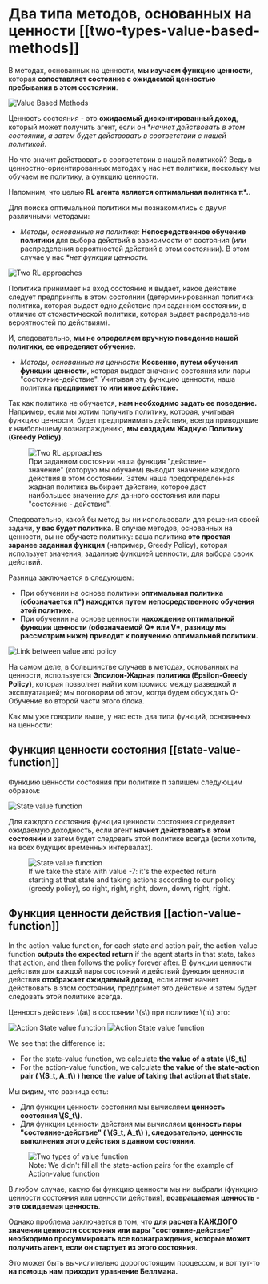 # Два типа методов, основанных на ценности [[two-types-value-based-methods]]

В методах, основанных на ценности, **мы изучаем функцию ценности**, которая **сопоставляет состояние с ожидаемой ценностью пребывания в этом состоянии**.

<img src="https://huggingface.co/datasets/huggingface-deep-rl-course/course-images/resolve/main/en/unit3/vbm-1.jpg" alt="Value Based Methods"/>

Ценность состояния - это **ожидаемый дисконтированный доход**, который может получить агент, если он **начнет действовать в этом состоянии, а затем будет действовать в соответствии с нашей политикой*.

<Tip>
Но что значит действовать в соответствии с нашей политикой? Ведь в ценностно-ориентированных методах у нас нет политики, поскольку мы обучаем не политику, а функцию ценности.
</Tip>

Напомним, что целью **RL агента является оптимальная политика π\*.**.

Для поиска оптимальной политики мы познакомились с двумя различными методами:

- *Методы, основанные на политике:* **Непосредственное обучение политики** для выбора действий в зависимости от состояния (или распределения вероятностей действий в этом состоянии). В этом случае у нас **нет функции ценности*.

<img src="https://huggingface.co/datasets/huggingface-deep-rl-course/course-images/resolve/main/en/unit3/two-approaches-2.jpg" alt="Two RL approaches"/>

Политика принимает на вход состояние и выдает, какое действие следует предпринять в этом состоянии (детерминированная политика: политика, которая выдает одно действие при заданном состоянии, в отличие от стохастической политики, которая выдает распределение вероятностей по действиям).

И, следовательно, **мы не определяем вручную поведение нашей политики, ее определяет обучение.**

- *Методы, основанные на ценности:* **Косвенно, путем обучения функции ценности**, которая выдает значение состояния или пары "состояние-действие". Учитывая эту функцию ценности, наша политика **предпримет то или иное действие.**

Так как политика не обучается, **нам необходимо задать ее поведение.** Например, если мы хотим получить политику, которая, учитывая функцию ценности, будет предпринимать действия, всегда приводящие к наибольшему вознаграждению, **мы создадим Жадную Политику (Greedy Policy).**

<figure>
  <img src="https://huggingface.co/datasets/huggingface-deep-rl-course/course-images/resolve/main/en/unit3/two-approaches-3.jpg" alt="Two RL approaches"/>
  <figcaption>При заданном состоянии наша функция "действие-значение" (которую мы обучаем) выводит значение каждого действия в этом состоянии. Затем наша предопределенная жадная политика выбирает действие, которое даст наибольшее значение для данного состояния или пары "состояние - действие".</figcaption>
</figure>

Следовательно, какой бы метод вы ни использовали для решения своей задачи, **у вас будет политика**. В случае методов, основанных на ценности, вы не обучаете политику: ваша политика **это простая заранее заданная функция** (например, Greedy Policy), которая использует значения, заданные функцией ценности, для выбора своих действий.

Разница заключается в следующем:

- При обучении на основе политики **оптимальная политика (обозначается π\*) находится путем непосредственного обучения этой политике**.
- При обучении на основе ценности **нахождение оптимальной функции ценности (обозначаемой Q\* или V\*, разницу мы рассмотрим ниже) приводит к получению оптимальной политики.**

<img src="https://huggingface.co/datasets/huggingface-deep-rl-course/course-images/resolve/main/en/unit3/link-value-policy.jpg" alt="Link between value and policy"/>

На самом деле, в большинстве случаев в методах, основанных на ценности, используется **Эпсилон-Жадная политика (Epsilon-Greedy Policy)**, которая позволяет найти компромисс между разведкой и эксплуатацией; мы поговорим об этом, когда будем обсуждать Q-Обучение во второй части этого блока.

Как мы уже говорили выше, у нас есть два типа функций, основанных на ценности:

## Функция ценности состояния [[state-value-function]]

Функцию ценности состояния при политике π запишем следующим образом:

<img src="https://huggingface.co/datasets/huggingface-deep-rl-course/course-images/resolve/main/en/unit3/state-value-function-1.jpg" alt="State value function"/>

Для каждого состояния функция ценности состояния определяет ожидаемую доходность, если агент **начнет действовать в этом состоянии** и затем будет следовать этой политике всегда (если хотите, на всех будущих временных интервалах).


<figure>
<img src="https://huggingface.co/datasets/huggingface-deep-rl-course/course-images/resolve/main/en/unit3/state-value-function-2.jpg" alt="State value function"/>
  <figcaption>If we take the state with value -7: it's the expected return starting at that state and taking actions according to our policy (greedy policy), so right, right, right, down, down, right, right.</figcaption>
</figure>

## Функция ценности действия [[action-value-function]]

In the action-value function, for each state and action pair, the action-value function **outputs the expected return** if the agent starts in that state, takes that action, and then follows the policy forever after.
В функции ценности действия для каждой пары состояний и действий функция ценности действия **отображает ожидаемый доход**, если агент начнет действовать в этом состоянии, предпримет это действие и затем будет следовать этой политике всегда.


Ценность действия \\\(a\\\) в состоянии \\\(s\\\) при политике \\\(π\\\) это:

<img src="https://huggingface.co/datasets/huggingface-deep-rl-course/course-images/resolve/main/en/unit3/action-state-value-function-1.jpg" alt="Action State value function"/>
<img src="https://huggingface.co/datasets/huggingface-deep-rl-course/course-images/resolve/main/en/unit3/action-state-value-function-2.jpg" alt="Action State value function"/>


We see that the difference is:

- For the state-value function, we calculate **the value of a state \\(S_t\\)**
- For the action-value function, we calculate **the value of the state-action pair ( \\(S_t, A_t\\) ) hence the value of taking that action at that state.**

Мы видим, что разница есть:

- Для функции ценности состояния мы вычисляем **ценность состояния \\\(S_t\\\)**.
- Для функции ценности действия мы вычисляем **ценность пары "состояние-действие" ( \\\(S_t, A_t\\\) ), следовательно, ценность выполнения этого действия в данном состоянии**.

<figure>
  <img src="https://huggingface.co/datasets/huggingface-deep-rl-course/course-images/resolve/main/en/unit3/two-types.jpg" alt="Two types of value function"/>
  <figcaption>
Note: We didn't fill all the state-action pairs for the example of Action-value function</figcaption>
</figure>

В любом случае, какую бы функцию ценности мы ни выбрали (функцию ценности состояния или ценности действия), **возвращаемая ценность - это ожидаемая ценность**.

Однако проблема заключается в том, что **для расчета КАЖДОГО значения ценности состояния или пары "состояние-действие" необходимо просуммировать все вознаграждения, которые может получить агент, если он стартует из этого состояния**.

Это может быть вычислительно дорогостоящим процессом, и вот тут-то **на помощь нам приходит уравнение Беллмана.**
